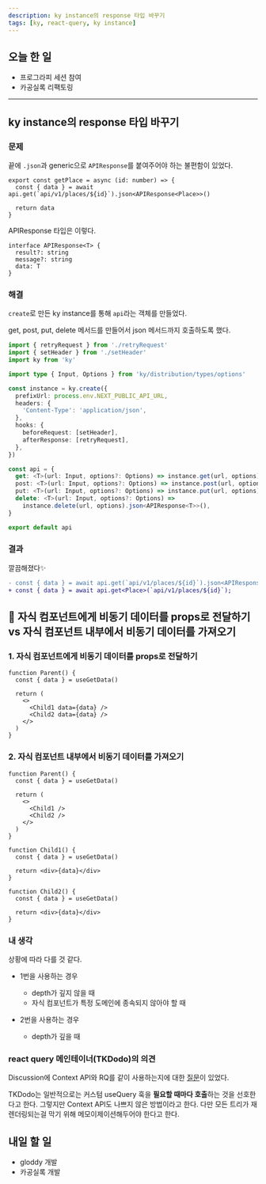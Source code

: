 ```yaml
---
description: ky instance의 response 타입 바꾸기
tags: [ky, react-query, ky instance]
---
```


## 오늘 한 일

- 프로그라피 세션 참여
- 카공실록 리팩토링

---

## ky instance의 response 타입 바꾸기

### 문제

끝에 `.json`과 generic으로 `APIResponse`를 붙여주어야 하는 불편함이 있었다.

```tsx
export const getPlace = async (id: number) => {
  const { data } = await api.get(`api/v1/places/${id}`).json<APIResponse<Place>>()

  return data
}
```

APIResponse 타입은 이렇다.

```tsx
interface APIResponse<T> {
  result?: string
  message?: string
  data: T
}
```

### 해결

`create`로 만든 ky instance를 통해 `api`라는 객체를 만들었다.

get, post, put, delete 메서드를 만들어서 json 메서드까지 호출하도록 했다.

```ts {18-24}
import { retryRequest } from './retryRequest'
import { setHeader } from './setHeader'
import ky from 'ky'

import type { Input, Options } from 'ky/distribution/types/options'

const instance = ky.create({
  prefixUrl: process.env.NEXT_PUBLIC_API_URL,
  headers: {
    'Content-Type': 'application/json',
  },
  hooks: {
    beforeRequest: [setHeader],
    afterResponse: [retryRequest],
  },
})

const api = {
  get: <T>(url: Input, options?: Options) => instance.get(url, options).json<APIResponse<T>>(),
  post: <T>(url: Input, options?: Options) => instance.post(url, options).json<APIResponse<T>>(),
  put: <T>(url: Input, options?: Options) => instance.put(url, options).json<APIResponse<T>>(),
  delete: <T>(url: Input, options?: Options) =>
    instance.delete(url, options).json<APIResponse<T>>(),
}

export default api
```

### 결과

깔끔해졌다✨

```diff
- const { data } = await api.get(`api/v1/places/${id}`).json<APIResponse<Place>>();
+ const { data } = await api.get<Place>(`api/v1/places/${id}`);
```

## 🤔 자식 컴포넌트에게 비동기 데이터를 props로 전달하기 vs 자식 컴포넌트 내부에서 비동기 데이터를 가져오기

### 1. 자식 컴포넌트에게 비동기 데이터를 props로 전달하기

```tsx
function Parent() {
  const { data } = useGetData()

  return (
    <>
      <Child1 data={data} />
      <Child2 data={data} />
    </>
  )
}
```

### 2. 자식 컴포넌트 내부에서 비동기 데이터를 가져오기

```tsx
function Parent() {
  const { data } = useGetData()

  return (
    <>
      <Child1 />
      <Child2 />
    </>
  )
}

function Child1() {
  const { data } = useGetData()

  return <div>{data}</div>
}

function Child2() {
  const { data } = useGetData()

  return <div>{data}</div>
}
```

### 내 생각

상황에 따라 다를 것 같다.

- 1번을 사용하는 경우

  - depth가 깊지 않을 때
  - 자식 컴포넌트가 특정 도메인에 종속되지 않아야 할 때

- 2번을 사용하는 경우
  - depth가 깊을 때

### react query 메인테이너(TKDodo)의 의견

Discussion에 Context API와 RQ를 같이 사용하는지에 대한 [질문](https://github.com/TanStack/query/discussions/3859)이 있었다.

TKDodo는 일반적으로는 커스텀 useQuery 훅을 **필요할 때마다 호출**하는 것을 선호한다고 한다. 그렇지만 Context API도 나쁘지 않은 방법이라고 한다. 다만 모든 트리가 재렌더링되는걸 막기 위해 메모이제이션해두어야 한다고 한다.

## 내일 할 일

- gloddy 개발
- 카공실록 개발
